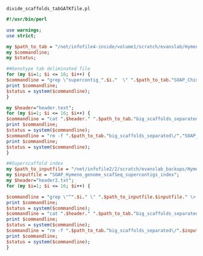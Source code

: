 `divide_scaffolds_tabGATKfile.pl`
```perl
#!/usr/bin/perl

use warnings;
use strict;

my $path_to_tab = "/net/infofile4-inside/volume1/scratch/evanslab/Hymenochirus_2016/GBS_data/process_radtags_demultiplex/bwa_results/Phred20/all/UnifiedGenotyper/noMarkDupli/";
my $commandline;
my $status;

##Genotype tab deliminated file
for (my $i=1; $i <= 16; $i++) {
$commandline = "grep \"supercontig_".$i."  \" ".$path_to_tab."SOAP_Chimerical_recalibrated_round1_allsites_Phred20.tab \> ".$path_to_tab."big_scaffolds_separated\/"."SOAP_Chimerical_recalibrated_round1_allsites_Phred20_supercontig_".$i."_temp.tab";
print $commandline;
$status = system($commandline);
}

my $header="header.text";
for (my $i=1; $i <= 16; $i++) {
$commandline = "cat ".$header." ".$path_to_tab."big_scaffolds_separated\/"."SOAP_Chimerical_recalibrated_round1_allsites_Phred20_supercontig_".$i."_temp.tab \> ".$path_to_tab."big_scaffolds_separated\/"."SOAP_Chimerical_recalibrated_round1_allsites_Phred20_supercontig_".$i.".tab" ;
print $commandline;
$status = system($commandline);
$commandline = "rm -f ".$path_to_tab."big_scaffolds_separated\/"."SOAP_Chimerical_recalibrated_round1_allsites_Phred20_supercontig_".$i."_temp.tab";
print $commandline;
$status = system($commandline);
}

##Superscaffold index
my $path_to_inputfile = "/net/infofile2/2/scratch/evanslab_backups/Hymenochirus_2016/abyss/";
my $inputfile = "SOAP_Hymeno_genome_scafSeq_supercontigs_index";
my $header="header2.txt";
for (my $i=1; $i <= 16; $i++) {

$commandline = "grep \"^".$i." \" ".$path_to_inputfile.$inputfile." \> ".$path_to_tab."big_scaffolds_separated\/".$inputfile."_supercontig_".$i."_temp";
print $commandline;
$status = system($commandline);
$commandline = "cat ".$header." ".$path_to_tab."big_scaffolds_separated\/".$inputfile."_supercontig_".$i."_temp \> ".$path_to_tab."big_scaffolds_separated\/".$inputfile."_supercontig_".$i;
print $commandline;
$status = system($commandline);
$commandline = "rm -f ".$path_to_tab."big_scaffolds_separated\/".$inputfile."_supercontig_".$i."_temp";
print $commandline;
$status = system($commandline);
}
```
